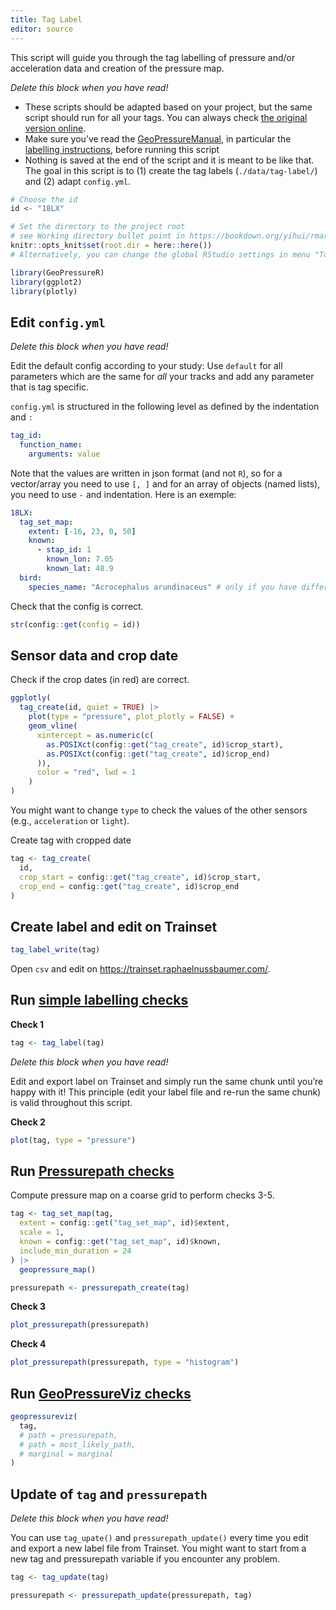 ```yaml
---
title: Tag Label
editor: source
---
```


This script will guide you through the tag labelling of pressure and/or acceleration data and creation of the pressure map.

::: callout-tip
*Delete this block when you have read!*

-   These scripts should be adapted based on your project, but the same script should run for all your tags. You can always check [the original version online](https://github.com/Rafnuss/GeoPressureTemplate/blob/main/analysis/1-label.qmd).
-   Make sure you've read the [GeoPressureManual](https://raphaelnussbaumer.com/GeoPressureManual), in particular the [labelling instructions](https://raphaelnussbaumer.com/GeoPressureManual/labelling-tracks.html), before running this script
-   Nothing is saved at the end of the script and it is meant to be like that. The goal in this script is to (1) create the tag labels (`./data/tag-label/`) and (2) adapt `config.yml`.
:::

```r
# Choose the id
id <- "18LX"

# Set the directory to the project root
# see Working directory bullet point in https://bookdown.org/yihui/rmarkdown/notebook.html#executing-code
knitr::opts_knit$set(root.dir = here::here())
# Alternatively, you can change the global RStudio settings in menu "Tools/Global Options...", on the "R Markdown" panel, choose "Project" for "Evaluate chunks in directory:"

library(GeoPressureR)
library(ggplot2)
library(plotly)
```

## Edit `config.yml`

::: callout-tip
*Delete this block when you have read!*

Edit the default config according to your study: Use `default` for all parameters which are the same for *all* your tracks and add any parameter that is tag specific.

`config.yml` is structured in the following level as defined by the indentation and `:`

``` yaml
tag_id:
  function_name:
    arguments: value
```

Note that the values are written in json format (and not `R`), so for a vector/array you need to use `[, ]` and for an array of objects (named lists), you need to use `-` and indentation. Here is an exemple:

``` yaml
18LX:
  tag_set_map:
    extent: [-16, 23, 0, 50]
    known: 
      - stap_id: 1
        known_lon: 7.05
        known_lat: 48.9
  bird:
    species_name: "Acrocephalus arundinaceus" # only if you have different species, otherwise add to default
```
:::

Check that the config is correct.

```r
str(config::get(config = id))
```

## Sensor data and crop date

Check if the crop dates (in red) are correct.

```r
ggplotly(
  tag_create(id, quiet = TRUE) |>
    plot(type = "pressure", plot_plotly = FALSE) +
    geom_vline(
      xintercept = as.numeric(c(
        as.POSIXct(config::get("tag_create", id)$crop_start),
        as.POSIXct(config::get("tag_create", id)$crop_end)
      )),
      color = "red", lwd = 1
    )
)
```

You might want to change `type` to check the values of the other sensors (e.g., `acceleration` or `light`).

Create tag with cropped date

```r
tag <- tag_create(
  id,
  crop_start = config::get("tag_create", id)$crop_start,
  crop_end = config::get("tag_create", id)$crop_end
)
```

## Create label and edit on Trainset

```r
tag_label_write(tag)
```

Open `csv` and edit on <https://trainset.raphaelnussbaumer.com/>.

## Run [simple labelling checks](https://raphaelnussbaumer.com/GeoPressureManual/labelling-tracks.html#simple-checks)

**Check 1**

```r
tag <- tag_label(tag)
```

::: callout-tip
*Delete this block when you have read!*

Edit and export label on Trainset and simply run the same chunk until you're happy with it! This principle (edit your label file and re-run the same chunk) is valid throughout this script.
:::

**Check 2**

```r
plot(tag, type = "pressure")
```

## Run [Pressurepath checks](https://raphaelnussbaumer.com/GeoPressureManual/labelling-tracks.html#pressurepath-checks)

Compute pressure map on a coarse grid to perform checks 3-5.

```r
tag <- tag_set_map(tag,
  extent = config::get("tag_set_map", id)$extent,
  scale = 1,
  known = config::get("tag_set_map", id)$known,
  include_min_duration = 24
) |>
  geopressure_map()
```

```r
pressurepath <- pressurepath_create(tag)
```

**Check 3**

```r
plot_pressurepath(pressurepath)
```

**Check 4**

```r
plot_pressurepath(pressurepath, type = "histogram")
```

## Run [GeoPressureViz checks](https://raphaelnussbaumer.com/GeoPressureManual/labelling-tracks.html#geopressureviz-checks)

```r
geopressureviz(
  tag,
  # path = pressurepath,
  # path = most_likely_path,
  # marginal = marginal
)
```

## Update of `tag` and `pressurepath`

::: callout-tip
*Delete this block when you have read!*

You can use `tag_upate()` and `pressurepath_update()` every time you edit and export a new label file from Trainset. You might want to start from a new tag and pressurepath variable if you encounter any problem.
:::

```r
tag <- tag_update(tag)
```

```r
pressurepath <- pressurepath_update(pressurepath, tag)
```
